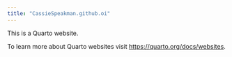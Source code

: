 ```yaml
---
title: "CassieSpeakman.github.oi"
---
```


This is a Quarto website.

To learn more about Quarto websites visit <https://quarto.org/docs/websites>.
